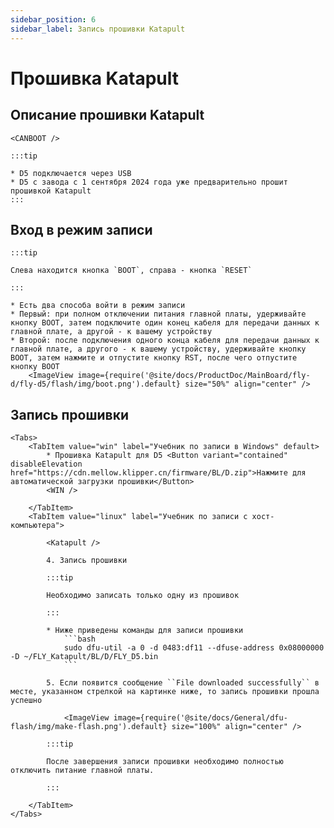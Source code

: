 ```yaml
---
sidebar_position: 6
sidebar_label: Запись прошивки Katapult
---
```



# Прошивка Katapult

## Описание прошивки Katapult

    <CANBOOT />

    :::tip

    * D5 подключается через USB
    * D5 с завода с 1 сентября 2024 года уже предварительно прошит прошивкой Katapult
    :::

## Вход в режим записи

    :::tip

    Слева находится кнопка `BOOT`, справа - кнопка `RESET`

    :::

    * Есть два способа войти в режим записи
    * Первый: при полном отключении питания главной платы, удерживайте кнопку BOOT, затем подключите один конец кабеля для передачи данных к главной плате, а другой - к вашему устройству
    * Второй: после подключения одного конца кабеля для передачи данных к главной плате, а другого - к вашему устройству, удерживайте кнопку BOOT, затем нажмите и отпустите кнопку RST, после чего отпустите кнопку BOOT
        <ImageView image={require('@site/docs/ProductDoc/MainBoard/fly-d/fly-d5/flash/img/boot.png').default} size="50%" align="center" />

## Запись прошивки
    <Tabs>
        <TabItem value="win" label="Учебник по записи в Windows" default>
            * Прошивка Katapult для D5 <Button variant="contained" disableElevation href="https://cdn.mellow.klipper.cn/firmware/BL/D.zip">Нажмите для автоматической загрузки прошивки</Button>
            <WIN />

        </TabItem>
        <TabItem value="linux" label="Учебник по записи с хост-компьютера">

            <Katapult />

            4. Запись прошивки

            :::tip

            Необходимо записать только одну из прошивок

            :::

            * Ниже приведены команды для записи прошивки
                ```bash
                sudo dfu-util -a 0 -d 0483:df11 --dfuse-address 0x08000000 -D ~/FLY_Katapult/BL/D/FLY_D5.bin
                ```

            5. Если появится сообщение ``File downloaded successfully`` в месте, указанном стрелкой на картинке ниже, то запись прошивки прошла успешно

                <ImageView image={require('@site/docs/General/dfu-flash/img/make-flash.png').default} size="100%" align="center" />

            :::tip

            После завершения записи прошивки необходимо полностью отключить питание главной платы.

            :::

        </TabItem>
    </Tabs>